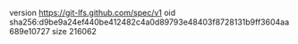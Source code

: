 version https://git-lfs.github.com/spec/v1
oid sha256:d9be9a24ef440be412482c4a0d89793e48403f8728131b9ff3604aa689e10727
size 216062
